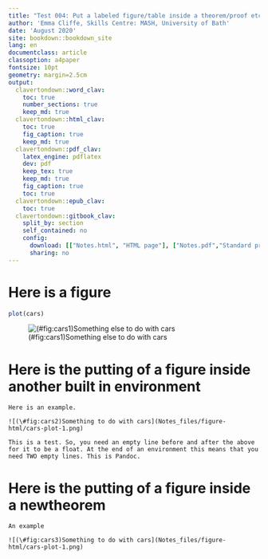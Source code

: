 ```yaml
---
title: "Test 004: Put a labeled figure/table inside a theorem/proof etc."
author: 'Emma Cliffe, Skills Centre: MASH, University of Bath'
date: 'August 2020'
site: bookdown::bookdown_site
lang: en
documentclass: article
classoption: a4paper
fontsize: 10pt
geometry: margin=2.5cm
output:
  clavertondown::word_clav:
    toc: true
    number_sections: true
    keep_md: true
  clavertondown::html_clav:
    toc: true
    fig_caption: true
    keep_md: true
  clavertondown::pdf_clav:
    latex_engine: pdflatex
    dev: pdf
    keep_tex: true
    keep_md: true
    fig_caption: true
    toc: true
  clavertondown::epub_clav:
    toc: true
  clavertondown::gitbook_clav:
    split_by: section
    self_contained: no
    config:
      download: [["Notes.html", "HTML page"], ["Notes.pdf","Standard print PDF"], ["NotesClear.pdf","Clear print PDF"], ["NotesLarge.pdf","Large print PDF"], ["Notes.docx","Accessible Word document"], ["Notes.epub","Accessible EPub book" ]]
      sharing: no
---
```

# Here is a figure

```r
plot(cars)
```

![(\#fig:cars1)Something else to do with cars](Notes_files/figure-html/cars-plot-1.png)

# Here is the putting of a figure inside another built in environment

```example
Here is an example.

![(\#fig:cars2)Something to do with cars](Notes_files/figure-html/cars-plot-1.png)

This is a test. So, you need an empty line before and after the above for it to be a float. At the end of an environment this means that you need TWO empty lines. This is Pandoc.

```

# Here is the putting of a figure inside a newtheorem

```newtheorem
An example

![(\#fig:cars3)Something to do with cars](Notes_files/figure-html/cars-plot-1.png)


```

